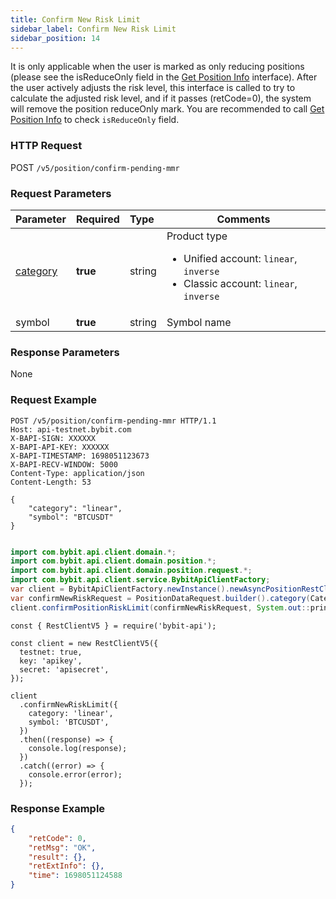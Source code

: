 ```yaml
---
title: Confirm New Risk Limit
sidebar_label: Confirm New Risk Limit
sidebar_position: 14
---
```

It is only applicable when the user is marked as only reducing positions (please see the isReduceOnly field in
the [Get Position Info](/v5/position#) interface). After the user actively adjusts the risk level, this interface
is called to try to calculate the adjusted risk level, and if it passes (retCode=0), the system will remove the position reduceOnly mark.
You are recommended to call [Get Position Info](/v5/position#) to check `isReduceOnly` field.

### HTTP Request
POST `/v5/position/confirm-pending-mmr`

### Request Parameters
| Parameter | Required | Type | Comments|
|:----- |:-------|:-----|------ |
|[category](../enum#category) |**true** |string |Product type <ul><li>Unified account: `linear`, `inverse`</li><li>Classic account: `linear`, `inverse`</li></ul>|
|symbol |**true** |string |Symbol name|

### Response Parameters
None

### Request Example

<Tabs groupId="programming-languages">
<TabItem value="http" label="HTTP">

```http
POST /v5/position/confirm-pending-mmr HTTP/1.1
Host: api-testnet.bybit.com
X-BAPI-SIGN: XXXXXX
X-BAPI-API-KEY: XXXXXX
X-BAPI-TIMESTAMP: 1698051123673
X-BAPI-RECV-WINDOW: 5000
Content-Type: application/json
Content-Length: 53

{
    "category": "linear",
    "symbol": "BTCUSDT"
}
```

</TabItem>
<TabItem value="python" label="Python">

```python

```

</TabItem>
<TabItem value="java" label="Java">

```java
import com.bybit.api.client.domain.*;
import com.bybit.api.client.domain.position.*;
import com.bybit.api.client.domain.position.request.*;
import com.bybit.api.client.service.BybitApiClientFactory;
var client = BybitApiClientFactory.newInstance().newAsyncPositionRestClient();
var confirmNewRiskRequest = PositionDataRequest.builder().category(CategoryType.LINEAR).symbol("BTCUSDT").build();
client.confirmPositionRiskLimit(confirmNewRiskRequest, System.out::println);
```

</TabItem>
<TabItem value="Node" label="Node.js">

```n4js
const { RestClientV5 } = require('bybit-api');

const client = new RestClientV5({
  testnet: true,
  key: 'apikey',
  secret: 'apisecret',
});

client
  .confirmNewRiskLimit({
    category: 'linear',
    symbol: 'BTCUSDT',
  })
  .then((response) => {
    console.log(response);
  })
  .catch((error) => {
    console.error(error);
  });
```

</TabItem>
</Tabs>

### Response Example

```json
{
    "retCode": 0,
    "retMsg": "OK",
    "result": {},
    "retExtInfo": {},
    "time": 1698051124588
}
```
